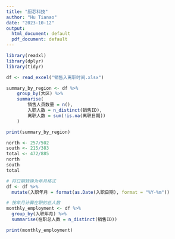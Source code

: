 ```yaml
---
title: "厨芯科技"
author: "Hu Tianao"
date: "2023-10-12"
output:
  html_document: default
  pdf_document: default
---
```

```r
library(readxl)
library(dplyr)
library(tidyr)

df <- read_excel("销售入离职时间.xlsx")

summary_by_region <- df %>%
    group_by(大区) %>%
    summarise(
        销售人员数量 = n(),
        入职人数 = n_distinct(销售ID),
        离职人数 = sum(!is.na(离职日期))
    ) 

print(summary_by_region)

north <- 257/502
south <- 215/383
total <- 472/885
north
south
total


```

```r

# 将日期转换为年月格式
df <- df %>%
  mutate(入职年月 = format(as.Date(入职日期), format = "%Y-%m"))

# 按年月计算在职的总人数
monthly_employment <- df %>%
  group_by(入职年月) %>%
  summarise(在职总人数 = n_distinct(销售ID))

print(monthly_employment)





```